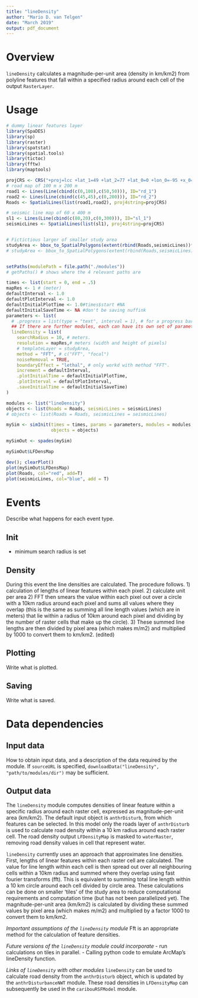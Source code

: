 ```yaml
---
title: "lineDensity"
author: "Mario D. van Telgen"
date: "March 2019"
output: pdf_document
---
```


# Overview

`lineDensity` calculates a magnitude-per-unit area (density in km/km2) from polyline features that fall within a specified radius around each cell of the output `RasterLayer`.

# Usage

```r
# dummy linear features layer
library(SpaDES)
library(sp)
library(raster)
library(spatstat)
library(spatial.tools)
library(tictoc)
library(fftw)
library(maptools)

projCRS <- CRS("+proj=lcc +lat_1=49 +lat_2=77 +lat_0=0 +lon_0=-95 +x_0=0 +y_0=0 +ellps=GRS80 +units=m +no_defs")
# road map of 100 m x 200 m
road1 <- Lines(Line(cbind(c(0,100),c(50,50))), ID="rd_1")
road2 <- Lines(Line(cbind(c(45,45),c(0,200))), ID="rd_2")
Roads <- SpatialLines(list(road1,road2), proj4string=projCRS)

# seismic line map of 60 x 400 m
sl1 <- Lines(Line(cbind(c(80,20),c(0,300))), ID="sl_1")
seismicLines <- SpatialLines(list(sl1), proj4string=projCRS)


# Fictictious larger of smaller study area
studyArea <- bbox_to_SpatialPolygons(extent(rbind(Roads,seismicLines))*1.5)
# studyArea <- bbox_to_SpatialPolygons(extent(rbind(Roads,seismicLines))*.5)


setPaths(modulePath = file.path("./modules"))
# getPaths() # shows where the 4 relevant paths are

times <- list(start = 0, end = .5)
mapRes <- 1 # (meter)
defaultInterval <- 1.0
defaultPlotInterval <- 1.0
defaultInitialPlotTime <- 1.0#times$start #NA
defaultInitialSaveTime <- NA #don't be saving nuffink
parameters <- list(
  # .progress = list(type = "text", interval = 1), # for a progress bar
  ## If there are further modules, each can have its own set of parameters:
  lineDensity = list(
    searchRadius = 10, # meters.
    resolution = mapRes,# meters (width and height of pixels)
    # templateLayer = studyArea,
    method = "FFT", # c("FFT", "focal")
    noiseRemoval = TRUE,
    boundaryEffect = "lethal", # only workd with method "FFT".
    increment = defaultInterval,
    .plotInitialTime = defaultInitialPlotTime,
    .plotInterval = defaultPlotInterval,
    .saveInitialTime = defaultInitialSaveTime)
)

modules <- list("lineDensity")
objects <- list(Roads = Roads, seismicLines = seismicLines)
# objects <- list(Roads = Roads, seismicLines = seismicLines)

mySim <- simInit(times = times, params = parameters, modules = modules,
                 objects = objects)
```

```r
mySimOut <- spades(mySim)

mySimOut$LFDensMap

dev(); clearPlot()
plot(mySimOut$LFDensMap)
plot(Roads, col="red", add=T)
plot(seismicLines, col="blue", add = T)
```

# Events

Describe what happens for each event type.

## Init  
- minimum search radius is set

## Density
During this event the line densities are calculated.
The procedure follows.
1) calculation of lengths of linear features within each pixel.
2) calculate unit per area
2) FFT then smears the value within each pixel out over a circle with a 10km radius around each pixel and sums all values where they overlap (this is the same as summing all line length values (which are in meters) that lie within a radius of 10km around each pixel and dividing by the number of raster cells that make up the circle).
3) These summed line lengths are then divided by pixel area (which makes m/m2) and multiplied by 1000 to convert them to km/km2. (edited)

## Plotting

Write what is plotted.

## Saving

Write what is saved.

# Data dependencies

## Input data

How to obtain input data, and a description of the data required by the module.
If `sourceURL` is specified, `downloadData("lineDensity", "path/to/modules/dir")` may be sufficient.

## Output data

The `lineDensity` module computes densities of linear feature within a specific radius around each raster cell, expressed as magnitude-per-unit area (km/km2). The default input object is `anthrDisturb`, from which features can be selected. In this model only the roads layer of `anthrDisturb` is used to calculate road density within a 10 km radius around each raster cell. The road density output `LFDensityMap` is masked to `waterRaster`, removing road density values in cell that represent water.

`lineDensity` currently uses an approach that approximates line densities. First, lengths of linear features within each raster cell are calculated. The value for line length within each cell is then spread out over all neighbouring cells within a 10km radius and summed where they overlap using fast fourier transforms (fft). This is equivalent to summing total line length within a 10 km circle around each cell divided by circle area. These calculations can be done on smaller ‘tiles’ of the study area to reduce computational requirements and computation time (but has not been parallelized yet). The magnitude-per-unit area (km/km2) is calculated by dividing these summed values by pixel area (which makes m/m2) and multiplied by a factor 1000 to convert them to km/km2.

*Important assumptions of the `lineDensity` module*
Fft is an appropriate method for the calculation of feature densities.

*Future versions of the `lineDensity` module could incorporate*
- run calculations on tiles in parallel.
- Calling python code to emulate ArcMap’s lineDensity function.

*Links of `lineDensity` with other modules*
`lineDensity` can be used to calculate road density from the `anthrDisturb` object, which is updated by the `anthrDisturbanceNWT` module. These road densities in `LFDensityMap` can subsequently be used in the `caribouRSFModel` module.
